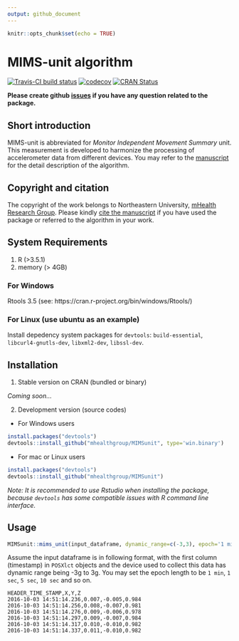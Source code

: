 ```yaml
---
output: github_document
---
```


<!-- README.md is generated from README.Rmd. Please don't edit that file -->

```r
knitr::opts_chunk$set(echo = TRUE)
```

# MIMS-unit algorithm

[![Travis-CI build status](https://travis-ci.org/qutang/MIMSunit.svg?branch=master)](https://travis-ci.org/qutang/MIMSunit)
[![codecov](https://codecov.io/gh/qutang/MIMSunit/branch/master/graph/badge.svg)](https://codecov.io/gh/qutang/MIMSunit)
[![CRAN Status](https://www.r-pkg.org/badges/version/MIMSunit)](https://cran.r-project.org/package=MIMSunit)

__Please create github [issues](https://github.com/mhealthgroup/MIMSunit/issues/) if you have any question related to the package.__

## Short introduction

MIMS-unit is abbreviated for _Monitor Independent Movement Summary_ unit. This measurement is developed to harmonize the processing of accelerometer data from different devices. You may refer to the [manuscript](https://journals.humankinetics.com/view/journals/jmpb/2/4/article-p268.xml) for the detail description of the algorithm.

## Copyright and citation

The copyright of the work belongs to Northeastern University, [mHealth Research Group](https://mhealthgroup.org). Please kindly [cite the manuscript](authors.html) if you have used the package or referred to the algorithm in your work.

## System Requirements

1. R (>3.5.1)
2. memory (> 4GB)

### For Windows

Rtools 3.5 (see: https://cran.r-project.org/bin/windows/Rtools/)

### For Linux (use ubuntu as an example)

Install depedency system packages for `devtools`: `build-essential`, `libcurl4-gnutls-dev`, `libxml2-dev`, `libssl-dev`. 

## Installation

1. Stable version on CRAN (bundled or binary)

  _Coming soon..._

2. Development version (source codes)
  - For Windows users  
```r
install.packages("devtools")
devtools::install_github("mhealthgroup/MIMSunit", type='win.binary')
```
  - For mac or Linux users  
```r
install.packages("devtools")
devtools::install_github("mhealthgroup/MIMSunit")
```
  
_Note: It is recommended to use Rstudio when installing the package, because `devtools` has some compatible issues with R command line interface._

## Usage

```r
MIMSunit::mims_unit(input_dataframe, dynamic_range=c(-3,3), epoch='1 min')
```

Assume the input dataframe is in following format, with the first column (timestamp) in `POSXlct` objects and the device used to collect this data has dynamic range being -3g to 3g. You may set the epoch length to be `1 min`, `1 sec`, `5 sec`, `10 sec` and so on.

```
HEADER_TIME_STAMP,X,Y,Z
2016-10-03 14:51:14.236,0.007,-0.005,0.984
2016-10-03 14:51:14.256,0.008,-0.007,0.981
2016-10-03 14:51:14.276,0.009,-0.006,0.978
2016-10-03 14:51:14.297,0.009,-0.007,0.984
2016-10-03 14:51:14.317,0.010,-0.010,0.982
2016-10-03 14:51:14.337,0.011,-0.010,0.982
```
